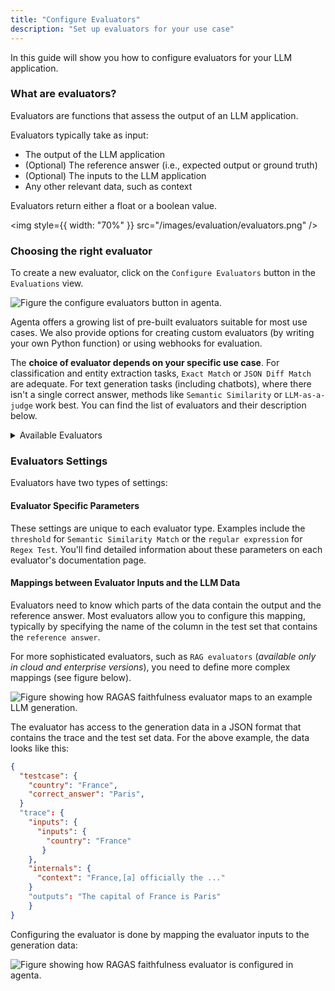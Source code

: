 ```yaml
---
title: "Configure Evaluators"
description: "Set up evaluators for your use case"
---
```


In this guide will show you how to configure evaluators for your LLM application.

### What are evaluators?

Evaluators are functions that assess the output of an LLM application.

Evaluators typically take as input:

- The output of the LLM application
- (Optional) The reference answer (i.e., expected output or ground truth)
- (Optional) The inputs to the LLM application
- Any other relevant data, such as context

Evaluators return either a float or a boolean value.

<img style={{ width: "70%" }} src="/images/evaluation/evaluators.png" />

### Choosing the right evaluator

To create a new evaluator, click on the `Configure Evaluators` button in the `Evaluations` view.

![Figure the configure evaluators button in agenta.](/images/evaluation/configure_evaluators.png)

Agenta offers a growing list of pre-built evaluators suitable for most use cases. We also provide options for creating custom evaluators (by writing your own Python function) or using webhooks for evaluation.

The **choice of evaluator depends on your specific use case**. For classification and entity extraction tasks, `Exact Match` or `JSON Diff Match` are adequate. For text generation tasks (including chatbots), where there isn't a single correct answer, methods like `Semantic Similarity` or `LLM-as-a-judge` work best. You can find the list of evaluators and their description below.

<details>
<summary>Available Evaluators</summary>

| **Evaluator Name**        | **Use Case**                     | **Type**           | **Description**                                                                  |
| ------------------------- | -------------------------------- | ------------------ | -------------------------------------------------------------------------------- |
| Exact Match               | Classification/Entity Extraction | Pattern Matching   | Checks if the output exactly matches the expected result.                        |
| Contains JSON             | Classification/Entity Extraction | Pattern Matching   | Ensures the output contains valid JSON.                                          |
| Regex Test                | Classification/Entity Extraction | Pattern Matching   | Checks if the output matches a given regex pattern.                              |
| JSON Field Match          | Classification/Entity Extraction | Pattern Matching   | Compares specific fields within JSON data.                                       |
| JSON Diff Match           | Classification/Entity Extraction | Similarity Metrics | Compares generated JSON with a ground truth JSON based on schema or values.      |
| Similarity Match          | Text Generation / Chatbot        | Similarity Metrics | Compares generated output with expected using Jaccard similarity.                |
| Semantic Similarity Match | Text Generation / Chatbot        | Semantic Analysis  | Compares the meaning of the generated output with the expected result.           |
| Starts With               | Text Generation / Chatbot        | Pattern Matching   | Checks if the output starts with a specified prefix.                             |
| Ends With                 | Text Generation / Chatbot        | Pattern Matching   | Checks if the output ends with a specified suffix.                               |
| Contains                  | Text Generation / Chatbot        | Pattern Matching   | Checks if the output contains a specific substring.                              |
| Contains Any              | Text Generation / Chatbot        | Pattern Matching   | Checks if the output contains any of a list of substrings.                       |
| Contains All              | Text Generation / Chatbot        | Pattern Matching   | Checks if the output contains all of a list of substrings.                       |
| Levenshtein Distance      | Text Generation / Chatbot        | Similarity Metrics | Calculates the Levenshtein distance between output and expected result.          |
| LLM-as-a-judge            | Text Generation / Chatbot        | LLM-based          | Sends outputs to an LLM model for critique and evaluation.                       |
| RAG Faithfulness          | RAG / Text Generation / Chatbot  | LLM-based          | Evaluates if the output is faithful to the retrieved documents in RAG workflows. |
| RAG Context Relevancy     | RAG / Text Generation / Chatbot  | LLM-based          | Measures the relevancy of retrieved documents to the given question in RAG.      |
| Code Evaluation           | Custom Logic                     | Custom             | Allows users to define their own evaluator in Python.                            |
| Webhook Test              | Custom Logic                     | Custom             | Sends output to a webhook for external evaluation.                               |

</details>

### Evaluators Settings

Evaluators have two types of settings:

#### Evaluator Specific Parameters

These settings are unique to each evaluator type. Examples include the `threshold` for `Semantic Similarity Match` or the `regular expression` for `Regex Test`. You'll find detailed information about these parameters on each evaluator's documentation page.

#### Mappings between Evaluator Inputs and the LLM Data

Evaluators need to know which parts of the data contain the output and the reference answer. Most evaluators allow you to configure this mapping, typically by specifying the name of the column in the test set that contains the `reference answer`.

For more sophisticated evaluators, such as `RAG evaluators` (_available only in cloud and enterprise versions_), you need to define more complex mappings (see figure below).

![Figure showing how RAGAS faithfulness evaluator maps to an example LLM
  generation.](/images/evaluation/evaluator_config_mapping.png)

The evaluator has access to the generation data in a JSON format that contains the trace and the test set data. For the above example, the data looks like this:

```json
{
  "testcase": {
    "country": "France",
    "correct_answer": "Paris",
  }
  "trace": {
    "inputs": {
      "inputs": {
        "country": "France"
       }
    },
    "internals": {
      "context": "France,[a] officially the ..."
    }
    "outputs": "The capital of France is Paris"
    }
}
```

Configuring the evaluator is done by mapping the evaluator inputs to the generation data:

![Figure showing how RAGAS faithfulness evaluator is configured in agenta.](/images/evaluation/configure_mapping.png)
